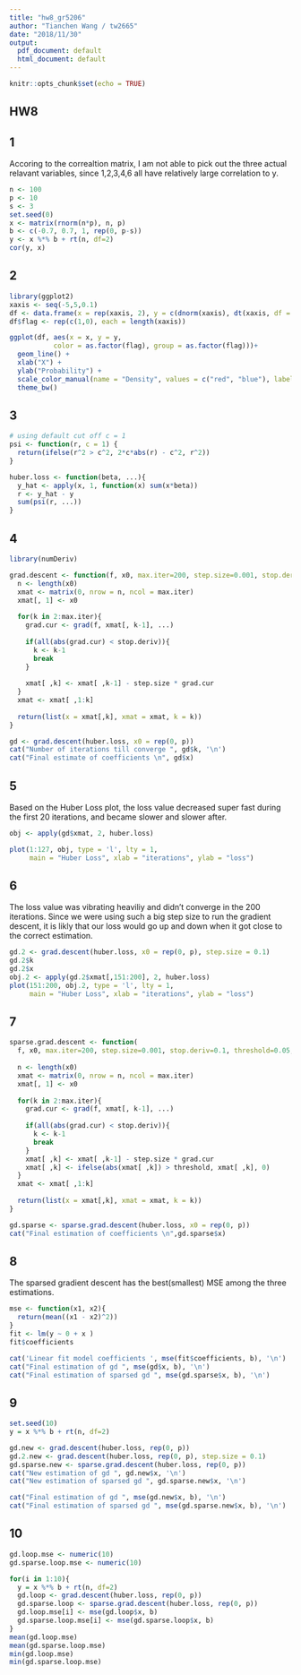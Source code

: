 ```yaml
---
title: "hw8_gr5206"
author: "Tianchen Wang / tw2665"
date: "2018/11/30"
output:
  pdf_document: default
  html_document: default
---
```


```r
knitr::opts_chunk$set(echo = TRUE)
```

## HW8

## 1
Accoring to the correaltion matrix, I am not able to pick out the three actual relavant variables, since 1,2,3,4,6 all have relatively large correlation to y.
```r
n <- 100
p <- 10
s <- 3
set.seed(0)
x <- matrix(rnorm(n*p), n, p)
b <- c(-0.7, 0.7, 1, rep(0, p-s))
y <- x %*% b + rt(n, df=2)
cor(y, x)
```

## 2
```r
library(ggplot2)
xaxis <- seq(-5,5,0.1)
df <- data.frame(x = rep(xaxis, 2), y = c(dnorm(xaxis), dt(xaxis, df = 3)))
df$flag <- rep(c(1,0), each = length(xaxis))

ggplot(df, aes(x = x, y = y, 
           color = as.factor(flag), group = as.factor(flag)))+
  geom_line() +
  xlab("X") +
  ylab("Probability") +
  scale_color_manual(name = "Density", values = c("red", "blue"), labels = c("Normal","T")) + 
  theme_bw()

```

## 3
```r
# using default cut off c = 1
psi <- function(r, c = 1) {
  return(ifelse(r^2 > c^2, 2*c*abs(r) - c^2, r^2))
}

huber.loss <- function(beta, ...){
  y_hat <- apply(x, 1, function(x) sum(x*beta))
  r <- y_hat - y
  sum(psi(r, ...))
}
```

## 4
```r
library(numDeriv)

grad.descent <- function(f, x0, max.iter=200, step.size=0.001, stop.deriv=0.1, ...){
  n <- length(x0)
  xmat <- matrix(0, nrow = n, ncol = max.iter)
  xmat[, 1] <- x0
  
  for(k in 2:max.iter){
    grad.cur <- grad(f, xmat[, k-1], ...)
    
    if(all(abs(grad.cur) < stop.deriv)){
      k <- k-1
      break
    }
    
    xmat[ ,k] <- xmat[ ,k-1] - step.size * grad.cur
  }
  xmat <- xmat[ ,1:k]
  
  return(list(x = xmat[,k], xmat = xmat, k = k))
}

gd <- grad.descent(huber.loss, x0 = rep(0, p))
cat("Number of iterations till converge ", gd$k, '\n')
cat("Final estimate of coefficients \n", gd$x)

```

## 5
Based on the Huber Loss plot, the loss value decreased super fast during the first 20 iterations, and became slower and slower after.
```r
obj <- apply(gd$xmat, 2, huber.loss)

plot(1:127, obj, type = 'l', lty = 1, 
     main = "Huber Loss", xlab = "iterations", ylab = "loss")
```

## 6
The loss value was vibrating heaviliy and didn't converge in the 200 iterations.
Since we were using such a big step size to run the gradient descent, it is likly that our loss would go up and down when it got close to the correct estimation.
```r
gd.2 <- grad.descent(huber.loss, x0 = rep(0, p), step.size = 0.1)
gd.2$k
gd.2$x
obj.2 <- apply(gd.2$xmat[,151:200], 2, huber.loss)
plot(151:200, obj.2, type = 'l', lty = 1, 
     main = "Huber Loss", xlab = "iterations", ylab = "loss")
```

## 7
```r
sparse.grad.descent <- function(
  f, x0, max.iter=200, step.size=0.001, stop.deriv=0.1, threshold=0.05, ...){
  
  n <- length(x0)
  xmat <- matrix(0, nrow = n, ncol = max.iter)
  xmat[, 1] <- x0
  
  for(k in 2:max.iter){
    grad.cur <- grad(f, xmat[, k-1], ...)
    
    if(all(abs(grad.cur) < stop.deriv)){
      k <- k-1
      break
    }
    xmat[ ,k] <- xmat[ ,k-1] - step.size * grad.cur
    xmat[ ,k] <- ifelse(abs(xmat[ ,k]) > threshold, xmat[ ,k], 0)
  }
  xmat <- xmat[ ,1:k]
  
  return(list(x = xmat[,k], xmat = xmat, k = k))
}

gd.sparse <- sparse.grad.descent(huber.loss, x0 = rep(0, p))
cat("Final estimation of coefficients \n",gd.sparse$x)

```

## 8
The sparsed gradient descent has the best(smallest) MSE among the three estimations.
```r
mse <- function(x1, x2){
  return(mean((x1 - x2)^2))
}
fit <- lm(y ~ 0 + x )
fit$coefficients

cat('Linear fit model coefficients ', mse(fit$coefficients, b), '\n')
cat("Final estimation of gd ", mse(gd$x, b), '\n')
cat("Final estimation of sparsed gd ", mse(gd.sparse$x, b), '\n')

```

## 9
```r
set.seed(10)
y = x %*% b + rt(n, df=2)

gd.new <- grad.descent(huber.loss, rep(0, p))
gd.2.new <- grad.descent(huber.loss, rep(0, p), step.size = 0.1)
gd.sparse.new <- sparse.grad.descent(huber.loss, rep(0, p))
cat("New estimation of gd ", gd.new$x, '\n')
cat("New estimation of sparsed gd ", gd.sparse.new$x, '\n')

cat("Final estimation of gd ", mse(gd.new$x, b), '\n')
cat("Final estimation of sparsed gd ", mse(gd.sparse.new$x, b), '\n')
```

## 10
```r
gd.loop.mse <- numeric(10)
gd.sparse.loop.mse <- numeric(10)

for(i in 1:10){
  y = x %*% b + rt(n, df=2)
  gd.loop <- grad.descent(huber.loss, rep(0, p))
  gd.sparse.loop <- sparse.grad.descent(huber.loss, rep(0, p))
  gd.loop.mse[i] <- mse(gd.loop$x, b)
  gd.sparse.loop.mse[i] <- mse(gd.sparse.loop$x, b)
}
mean(gd.loop.mse)
mean(gd.sparse.loop.mse)
min(gd.loop.mse)
min(gd.sparse.loop.mse)
```

